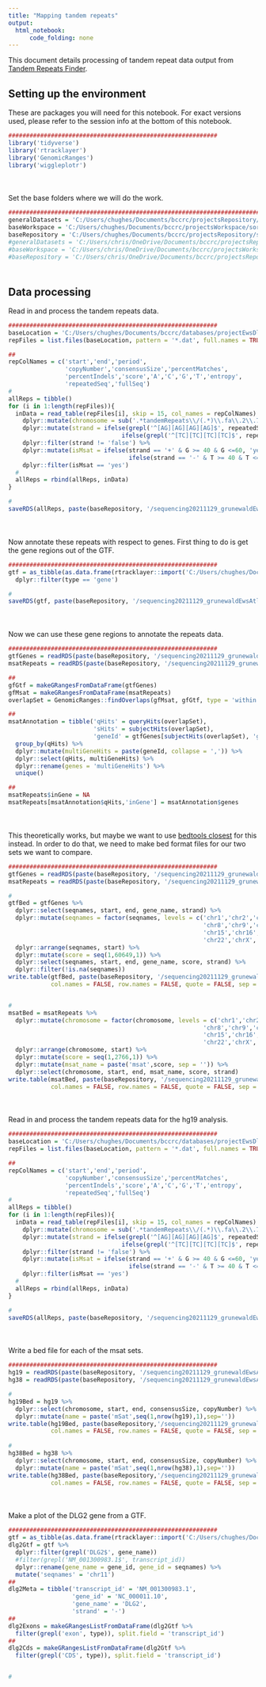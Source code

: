 ```yaml
---
title: "Mapping tandem repeats"
output:
  html_notebook:
      code_folding: none
---
```


This document details processing of tandem repeat data output from [Tandem Repeats Finder](https://github.com/Benson-Genomics-Lab/TRF). 

## Setting up the environment

These are packages you will need for this notebook. For exact versions used, please refer to the session info at the bottom of this notebook.

```r
###########################################################
library('tidyverse')
library('rtracklayer')
library('GenomicRanges')
library('wiggleplotr')
```

<div style="margin-bottom:50px;"></div>

Set the base folders where we will do the work.

```r
##########################################################################################
generalDatasets = 'C:/Users/chughes/Documents/bccrc/projectsRepository/generalDatasets'
baseWorkspace = 'C:/Users/chughes/Documents/bccrc/projectsWorkspace/sorensenLab/relatedToDlg2'
baseRepository = 'C:/Users/chughes/Documents/bccrc/projectsRepository/sorensenLab/relatedToDlg2'
#generalDatasets = 'C:/Users/chris/OneDrive/Documents/bccrc/projectsRepository/generalDatasets'
#baseWorkspace = 'C:/Users/chris/OneDrive/Documents/bccrc/projectsWorkspace/sorensenLab/relatedToDlg2'
#baseRepository = 'C:/Users/chris/OneDrive/Documents/bccrc/projectsRepository/sorensenLab/relatedToDlg2'
```



<div style="margin-bottom:50px;"></div>

## Data processing

Read in and process the tandem repeats data.

```r
###########################################################
baseLocation = 'C:/Users/chughes/Documents/bccrc/databases/projectEwsDlg2/baseGenomeFiles/tandemRepeats'
repFiles = list.files(baseLocation, pattern = '*.dat', full.names = TRUE)

##
repColNames = c('start','end','period',
                'copyNumber','consensusSize','percentMatches',
                'percentIndels','score','A','C','G','T','entropy',
                'repeatedSeq','fullSeq')
#
allReps = tibble()
for (i in 1:length(repFiles)){
  inData = read_table(repFiles[i], skip = 15, col_names = repColNames) %>%
    dplyr::mutate(chromosome = sub('.*tandemRepeats\\/(.*)\\.fa\\.2\\.7\\.7\\.80\\.10\\.50\\.500\\.dat','\\1',repFiles[i])) %>%
    dplyr::mutate(strand = ifelse(grepl('^[AG][AG][AG][AG]$', repeatedSeq), '+', 
                                ifelse(grepl('^[TC][TC][TC][TC]$', repeatedSeq), '-', 'false'))) %>%
    dplyr::filter(strand != 'false') %>%
    dplyr::mutate(isMsat = ifelse(strand == '+' & G >= 40 & G <=60, 'yes',
                                  ifelse(strand == '-' & T >= 40 & T <= 60, 'yes', 'no'))) %>%
    dplyr::filter(isMsat == 'yes')
  #
  allReps = rbind(allReps, inData)
}

#
saveRDS(allReps, paste(baseRepository, '/sequencing20211129_grunewaldEwsAtlasWgs/dataset_msatRepeatsHg38NotAnnotated.rds',sep=''))
```

<div style="margin-bottom:50px;"></div>

Now annotate these repeats with respect to genes. First thing to do is get the gene regions out of the GTF.

```r
###########################################################
gtf = as_tibble(as.data.frame(rtracklayer::import('C:/Users/chughes/Documents/bccrc/databases/projectEwsDlg2/baseGenomeFiles/genome.gtf'))) %>%
  dplyr::filter(type == 'gene')

#
saveRDS(gtf, paste(baseRepository, '/sequencing20211129_grunewaldEwsAtlasWgs/dataset_genesOnlyFromGtf.rds',sep=''))
```

<div style="margin-bottom:50px;"></div>

Now we can use these gene regions to annotate the repeats data.

```r
###########################################################
gtfGenes = readRDS(paste(baseRepository, '/sequencing20211129_grunewaldEwsAtlasWgs/dataset_genesOnlyFromGtf.rds',sep=''))
msatRepeats = readRDS(paste(baseRepository, '/sequencing20211129_grunewaldEwsAtlasWgs/dataset_msatRepeatsNotAnnotated.rds',sep=''))

##
gfGtf = makeGRangesFromDataFrame(gtfGenes)
gfMsat = makeGRangesFromDataFrame(msatRepeats)
overlapSet = GenomicRanges::findOverlaps(gfMsat, gfGtf, type = 'within')

##
msatAnnotation = tibble('qHits' = queryHits(overlapSet),
                        'sHits' = subjectHits(overlapSet),
                        'geneId' = gtfGenes[subjectHits(overlapSet), 'gene_name']) %>%
  group_by(qHits) %>%
  dplyr::mutate(multiGeneHits = paste(geneId, collapse = ',')) %>%
  dplyr::select(qHits, multiGeneHits) %>%
  dplyr::rename(genes = 'multiGeneHits') %>%
  unique()

##
msatRepeats$inGene = NA
msatRepeats[msatAnnotation$qHits,'inGene'] = msatAnnotation$genes
```

<div style="margin-bottom:50px;"></div>

This theoretically works, but maybe we want to use [bedtools closest](https://bedtools.readthedocs.io/en/latest/content/tools/closest.html) for this instead. In order to do that, we need to make bed format files for our two sets we want to compare.

```r
###########################################################
gtfGenes = readRDS(paste(baseRepository, '/sequencing20211129_grunewaldEwsAtlasWgs/dataset_genesOnlyFromGtf.rds',sep=''))
msatRepeats = readRDS(paste(baseRepository, '/sequencing20211129_grunewaldEwsAtlasWgs/dataset_msatRepeatsNotAnnotated.rds',sep=''))

#
gtfBed = gtfGenes %>%
  dplyr::select(seqnames, start, end, gene_name, strand) %>%
  dplyr::mutate(seqnames = factor(seqnames, levels = c('chr1','chr2','chr3','chr4','chr5','chr6','chr7',
                                                       'chr8','chr9','chr10','chr11','chr12','chr13','chr14',
                                                       'chr15','chr16','chr17','chr18','chr19','chr20','chr21',
                                                       'chr22','chrX','chrY'))) %>%
  dplyr::arrange(seqnames, start) %>%
  dplyr::mutate(score = seq(1,60649,1)) %>%
  dplyr::select(seqnames, start, end, gene_name, score, strand) %>%
  dplyr::filter(!is.na(seqnames))
write.table(gtfBed, paste(baseRepository, '/sequencing20211129_grunewaldEwsAtlasWgs/dataset_gtfGenesOnly.bed',sep = ''),
            col.names = FALSE, row.names = FALSE, quote = FALSE, sep = '\t')


#
msatBed = msatRepeats %>%
  dplyr::mutate(chromosome = factor(chromosome, levels = c('chr1','chr2','chr3','chr4','chr5','chr6','chr7',
                                                       'chr8','chr9','chr10','chr11','chr12','chr13','chr14',
                                                       'chr15','chr16','chr17','chr18','chr19','chr20','chr21',
                                                       'chr22','chrX','chrY'))) %>%
  dplyr::arrange(chromosome, start) %>%
  dplyr::mutate(score = seq(1,2766,1)) %>%
  dplyr::mutate(msat_name = paste('msat',score, sep = '')) %>%
  dplyr::select(chromosome, start, end, msat_name, score, strand)
write.table(msatBed, paste(baseRepository, '/sequencing20211129_grunewaldEwsAtlasWgs/dataset_msatRepeats.bed',sep = ''),
            col.names = FALSE, row.names = FALSE, quote = FALSE, sep = '\t')
```

<div style="margin-bottom:50px;"></div>

Read in and process the tandem repeats data for the hg19 analysis.

```r
###########################################################
baseLocation = 'C:/Users/chughes/Documents/bccrc/databases/projectEwsDlg2/hg19/tandemRepeats'
repFiles = list.files(baseLocation, pattern = '*.dat', full.names = TRUE)

##
repColNames = c('start','end','period',
                'copyNumber','consensusSize','percentMatches',
                'percentIndels','score','A','C','G','T','entropy',
                'repeatedSeq','fullSeq')
#
allReps = tibble()
for (i in 1:length(repFiles)){
  inData = read_table(repFiles[i], skip = 15, col_names = repColNames) %>%
    dplyr::mutate(chromosome = sub('.*tandemRepeats\\/(.*)\\.fa\\.2\\.7\\.7\\.80\\.10\\.50\\.500\\.dat','\\1',repFiles[i])) %>%
    dplyr::mutate(strand = ifelse(grepl('^[AG][AG][AG][AG]$', repeatedSeq), '+', 
                                ifelse(grepl('^[TC][TC][TC][TC]$', repeatedSeq), '-', 'false'))) %>%
    dplyr::filter(strand != 'false') %>%
    dplyr::mutate(isMsat = ifelse(strand == '+' & G >= 40 & G <=60, 'yes',
                                  ifelse(strand == '-' & T >= 40 & T <= 60, 'yes', 'no'))) %>%
    dplyr::filter(isMsat == 'yes')
  #
  allReps = rbind(allReps, inData)
}

#
saveRDS(allReps, paste(baseRepository, '/sequencing20211129_grunewaldEwsAtlasWgs/dataset_msatRepeatsHg19NotAnnotated.rds',sep=''))
```

<div style="margin-bottom:50px;"></div>

Write a bed file for each of the msat sets.

```r
###########################################################
hg19 = readRDS(paste(baseRepository, '/sequencing20211129_grunewaldEwsAtlasWgs/dataset_msatRepeatsHg19NotAnnotated.rds',sep=''))
hg38 = readRDS(paste(baseRepository, '/sequencing20211129_grunewaldEwsAtlasWgs/dataset_msatRepeatsHg38NotAnnotated.rds',sep=''))

#
hg19Bed = hg19 %>%
  dplyr::select(chromosome, start, end, consensusSize, copyNumber) %>%
  dplyr::mutate(name = paste('mSat',seq(1,nrow(hg19),1),sep='')) 
write.table(hg19Bed, paste(baseRepository,'/sequencing20211129_grunewaldEwsAtlasWgs/dataset_hg19MsatRepeats.bed',sep=''),
            col.names = FALSE, row.names = FALSE, quote = FALSE, sep = '\t')
  
#
hg38Bed = hg38 %>%
  dplyr::select(chromosome, start, end, consensusSize, copyNumber) %>%
  dplyr::mutate(name = paste('mSat',seq(1,nrow(hg38),1),sep='')) 
write.table(hg38Bed, paste(baseRepository,'/sequencing20211129_grunewaldEwsAtlasWgs/dataset_hg38MsatRepeats.bed',sep=''),
            col.names = FALSE, row.names = FALSE, quote = FALSE, sep = '\t')
```

<div style="margin-bottom:50px;"></div>

Make a plot of the DLG2 gene from a GTF.

```r
###########################################################
gtf = as_tibble(as.data.frame(rtracklayer::import('C:/Users/chughes/Documents/bccrc/databases/projectEwsDlg2/baseGenomeFiles/genome.gtf')))
dlg2Gtf = gtf %>%
  dplyr::filter(grepl('DLG2$', gene_name))
  #filter(grepl('NM_001300983.1$', transcript_id))
  dplyr::rename(gene_name = gene_id, gene_id = seqnames) %>%
  mutate('seqnames' = 'chr11')
##
dlg2Meta = tibble('transcript_id' = 'NM_001300983.1',
                  'gene_id' = 'NC_000011.10',
                  'gene_name' = 'DLG2',
                  'strand' = '-')
##
dlg2Exons = makeGRangesListFromDataFrame(dlg2Gtf %>%
  filter(grepl('exon', type)), split.field = 'transcript_id')
##
dlg2Cds = makeGRangesListFromDataFrame(dlg2Gtf %>%
  filter(grepl('CDS', type)), split.field = 'transcript_id')


#

```





